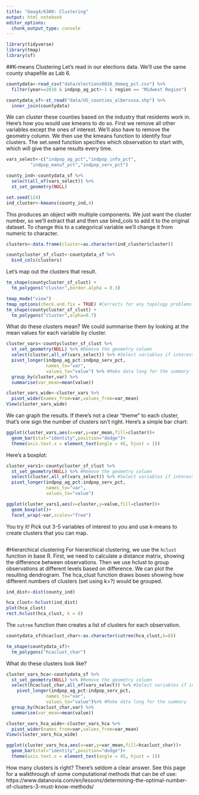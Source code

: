```yaml
---
title: "Geog4/6300: Clustering"
output: html_notebook
editor_options: 
  chunk_output_type: console
---
```


```r
library(tidyverse)
library(tmap)
library(sf)
```

##K-means Clustering
Let's read in our elections data. We'll use the same county shapefile as Lab 6.

```r
countydata<-read_csv("data/elections0816_demog_pct.csv") %>%
  filter(year==2016 & indpop_ag_pct>-1 & region == "Midwest Region")

countydata_sf<-st_read("data/US_counties_albersusa.shp") %>%
  inner_join(countydata)
```

We can cluster these counties based on the industry that residents work in. Here's how you would use kmeans to do so. First we remove all other variables except the ones of interest. We'll also have to remove the geometry column. We then use the kmeans function to identify four clusters. The set.seed function specifies which observation to start with, which will give the same results every time.

```r
vars_select<-c("indpop_ag_pct","indpop_info_pct",
         "indpop_manuf_pct","indpop_serv_pct")

county_ind<-countydata_sf %>%
  select(all_of(vars_select)) %>%
  st_set_geometry(NULL)

set.seed(124)
ind_cluster<-kmeans(county_ind,4)
```

This produces an object with multiple components. We just want the cluster number, so we'll extract that and then use bind_cols to add it to the original dataset. To change this to a categorical variable we'll change it from numeric to character.

```r
clusters<-data.frame(cluster=as.character(ind_cluster$cluster))

countycluster_sf_clust<-countydata_sf %>%
  bind_cols(clusters)  
```

Let's map out the clusters that result.

```r
tm_shape(countycluster_sf_clust) + 
  tm_polygons("cluster",border.alpha = 0.3)

tmap_mode("view")
tmap_options(check.and.fix = TRUE) #Corrects for any topology problems
tm_shape(countycluster_sf_clust) + 
  tm_polygons("cluster",alpha=0.7)
```

What do these clusters mean? We could summarise them by looking at the mean values for each variable by cluster.

```r
cluster_vars<-countycluster_sf_clust %>%
  st_set_geometry(NULL) %>% #Remove the geometry column
  select(cluster,all_of(vars_select)) %>% #Select variables if interest
  pivot_longer(indpop_ag_pct:indpop_serv_pct,
               names_to="var",
               values_to="value") %>% #Make data long for the summary
  group_by(cluster,var) %>%
  summarise(var_mean=mean(value)) 

cluster_vars_wide<-cluster_vars %>%
  pivot_wider(names_from=var,values_from=var_mean)
View(cluster_vars_wide)
```

We can graph the results. If there's not a clear "theme" to each cluster, that's one sign the number of clusters isn't right. Here's a simple bar chart:

```r
ggplot(cluster_vars,aes(x=var,y=var_mean,fill=cluster))+
  geom_bar(stat="identity",position="dodge")+
  theme(axis.text.x = element_text(angle = 45, hjust = 1))
```

Here's a boxplot:

```r
cluster_vars1<-countycluster_sf_clust %>%
  st_set_geometry(NULL) %>% #Remove the geometry column
  select(cluster,all_of(vars_select)) %>% #Select variables if interest
  pivot_longer(indpop_ag_pct:indpop_serv_pct,
               names_to="var",
               values_to="value")

ggplot(cluster_vars1,aes(x=cluster,y=value,fill=cluster))+
  geom_boxplot()+
  facet_wrap(~var,scales="free")
```


You try it! Pick out 3-5 variables of interest to you and use k-means to create clusters that you can map.

```r

```

#Hierarchical clustering
For hierarchical clustering, we use the `hclust` function in base R. First, we need to calculate a distance matrix, showing the difference between observations. Then we use hclust to group observations at different levels based on difference. We can plot the resulting dendrogram. The hca_clust function draws boxes showing how different numbers of clusters (set using k=?) would be grouped.

```r
ind_dist<-dist(county_ind)

hca_clust<-hclust(ind_dist)
plot(hca_clust)
rect.hclust(hca_clust, k = 8)
```

The `cutree` function then creates a list of clusters for each observation.

```r
countydata_sf$hcaclust_char<-as.character(cutree(hca_clust,k=8))

tm_shape(countydata_sf)+
  tm_polygons("hcaclust_char")
```

What do these clusters look like?

```r
cluster_vars_hca<-countydata_sf %>%
  st_set_geometry(NULL) %>% #Remove the geometry column
  select(hcaclust_char,all_of(vars_select)) %>% #Select variables if interest
    pivot_longer(indpop_ag_pct:indpop_serv_pct,
               names_to="var",
               values_to="value")%>% #Make data long for the summary
  group_by(hcaclust_char,var) %>%
  summarise(var_mean=mean(value)) 

cluster_vars_hca_wide<-cluster_vars_hca %>%
  pivot_wider(names_from=var,values_from=var_mean)
View(cluster_vars_hca_wide)

ggplot(cluster_vars_hca,aes(x=var,y=var_mean,fill=hcaclust_char))+
  geom_bar(stat="identity",position="dodge")+
  theme(axis.text.x = element_text(angle = 45, hjust = 1))
```

How many clusters is right? There's seldom a clear answer. See this page for a walkthrough of some computational methods that can be of use: https://www.datanovia.com/en/lessons/determining-the-optimal-number-of-clusters-3-must-know-methods/
